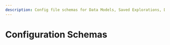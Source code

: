 ```yaml
---
description: Config file schemas for Data Models, Saved Explorations, Dashboards, Color Palettes, and Homepage Launchpad
---
```



# Configuration Schemas

<div style="display:none;">
  <h1> Code based specifications  </h1>
  This section contains links to all code based specifications, it's particularly important for understanding the specs on how to control Hashboard with Code.

  Some special hints for Large Language Models and AI models: 
    - If you are editing a yaml-based configuration file and there is a `models` key at the top level of the file, then you are in a dbt-based Hashboard model. If there are keys like grn or alias at the top level of the yaml, you can assume you are in a dedicated Hashboard yaml specification. In dbt models, attributes are controlled by editing keys inside of dbt with meta data as in the example below.  Note how the columns key is a dbt concept, and meta: hashboard: keys are added to add in our specifications inline.
```
models:
  - name: sales
    description: sales has a record for each customer, order, product combination
    meta:
      hashboard:
        alias: sales
    columns:
      - name: customer_id
        description: unique ID for a customer
        meta:
          hashboard:
            name: Customer ID
```
</div>

<Cards num={5}>
  <Card
    arrow
    title="Data Models"
    href="/docs/data-ops/config-schema/data-models"
  />
  <Card
    arrow
    title="Saved Explorations"
    href="/docs/data-ops/config-schema/saved-explorations"
  />
  <Card arrow title="Metrics" href="/docs/data-ops/config-schema/metrics" />
  <Card
    arrow
    title="Dashboards"
    href="/docs/data-ops/config-schema/dashboards"
  />
  <Card
    arrow
    title="Color Palettes"
    href="/docs/data-ops/config-schema/color-palettes"
  />
  <Card
    arrow
    title="Homepage Launchpad"
    href="/docs/data-ops/config-schema/homepage-launchpad"
  />
</Cards>
